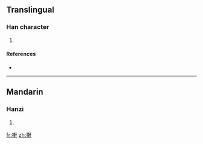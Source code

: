 ==Translingual==

===Han character===
{{Han char|rn=64|rad=手|as=10|sn=13|four=5104<sub>0</sub>|canj=手十十十 (QJJJ)}}

# {{defn|Han|sort=手10}}

====References====
* {{Han ref|kx=0447.110|dkj=12490|dj=0798.030|hdz=31929.080|uh=641F|ud=25631|bh=DDA3|bd=56739}}

----

==Mandarin==

===Hanzi===
{{cmn-hanzi|pin=[[xiǎn]] ([[xian3]])|wg=hsien<sup>3</sup>}}

# {{defn|Mandarin|sort=手10}}

[[fr:搟]]
[[zh:搟]]